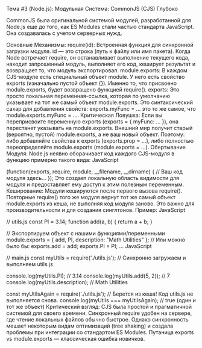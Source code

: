 Тема #3 (Node.js): Модульная Система: CommonJS (CJS) Глубоко

CommonJS была оригинальной системой модулей, разработанной для Node.js еще до того, как ES Modules стали частью стандарта JavaScript. Она создавалась с учетом серверных нужд.

Основные Механизмы:
require(id): Встроенная функция для синхронной загрузки модуля. id — это строка (путь к файлу или имя пакета). Когда Node встречает require, он останавливает выполнение текущего кода, находит запрошенный модуль, выполняет его код, кеширует результат и возвращает то, что модуль экспортировал.
module.exports: В каждом CJS-модуле есть специальный объект module. У него есть свойство exports (изначально пустой объект {}). Именно то, что присвоено module.exports, будет возвращено функцией require().
exports: Это просто локальная переменная-ссылка, которая по умолчанию указывает на тот же самый объект module.exports. Это синтаксический сахар для добавления свойств: exports.myFunc = ... это то же самое, что module.exports.myFunc = ....
Критическая Ловушка: Если вы переприсвоите переменную exports (exports = { myFunc: ... }), она перестанет указывать на module.exports. Внешний мир получит старый (вероятно, пустой) module.exports, а не ваш новый объект. Поэтому: либо добавляйте свойства к exports (exports.prop = ...), либо полностью переопределяйте module.exports (module.exports = ...).
Обертывание Модуля: Node.js неявно оборачивает код каждого CJS-модуля в функцию примерно такого вида:
JavaScript

(function(exports, require, module, __filename, __dirname) {
  // Ваш код модуля здесь...
});
Это создает локальную область видимости для модуля и предоставляет ему доступ к этим полезным переменным.
Кеширование: Модули кешируются после первого вызова require(). Повторные require() того же модуля вернут тот же самый объект module.exports из кеша, не выполняя код модуля заново. Это важно для производительности и для создания синглтонов.
Пример:
JavaScript

// utils.js
const PI = 3.14;
function add(a, b) { return a + b; }

// Экспортируем объект с нашими функциями/переменными
module.exports = {
  add,
  PI,
  description: "Math Utilities"
};
// Или можно было бы: exports.add = add; exports.PI = PI; ...
JavaScript

// main.js
const myUtils = require('./utils.js'); // Синхронно загружаем и выполняем utils.js

console.log(myUtils.PI); // 3.14
console.log(myUtils.add(5, 2)); // 7
console.log(myUtils.description); // Math Utilities

const myUtilsAgain = require('./utils.js'); // Берется из кеша! Код utils.js не выполняется снова.
console.log(myUtils === myUtilsAgain); // true (один и тот же объект)
Критический взгляд: CJS была простой и прагматичной системой для своего времени. Синхронный require удобен на сервере, где чтение локальных файлов обычно быстрое. Однако синхронность мешает некоторым видам оптимизаций (tree shaking) и создала проблемы при интеграции со стандартом ES Modules. Путаница exports vs module.exports — классическая ошибка новичков.
